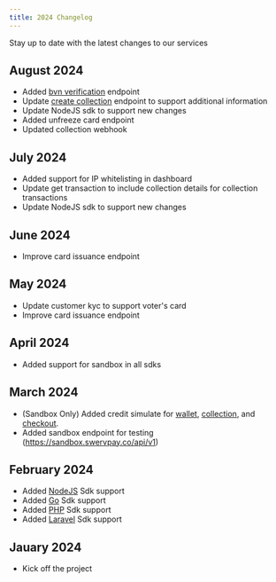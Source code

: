 ```yaml
---
title: 2024 Changelog
---
```


Stay up to date with the latest changes to our services

## August 2024

- Added [bvn verification](api-reference/identity/bvn) endpoint
- Update [create collection](api-reference/collections/create) endpoint to support additional information
- Update NodeJS sdk to support new changes
- Added unfreeze card endpoint
- Updated collection webhook

## July 2024

- Added support for IP whitelisting in dashboard
- Update get transaction to include collection details for collection transactions
- Update NodeJS sdk to support new changes

## June 2024

- Improve card issuance endpoint

## May 2024

- Update customer kyc to support voter's card
- Improve card issuance endpoint

## April 2024

- Added support for sandbox in all sdks

## March 2024

- (Sandbox Only) Added credit simulate for [wallet](api-reference/collections/credit), [collection](api-reference/wallets/credit), and [checkout](api-reference/checkouts/credit).
- Added sandbox endpoint for testing (https://sandbox.swervpay.co/api/v1)

## February 2024

- Added [NodeJS](https://www.npmjs.com/package/@swervpaydev/sdk) Sdk support
- Added [Go](https://github.com/Swerv-Ltd/swervpay-go) Sdk support
- Added [PHP](https://packagist.org/packages/swervpaydev/sdk) Sdk support
- Added [Laravel](https://packagist.org/packages/swervpaydev/laravel) Sdk support

## Jauary 2024

- Kick off the project